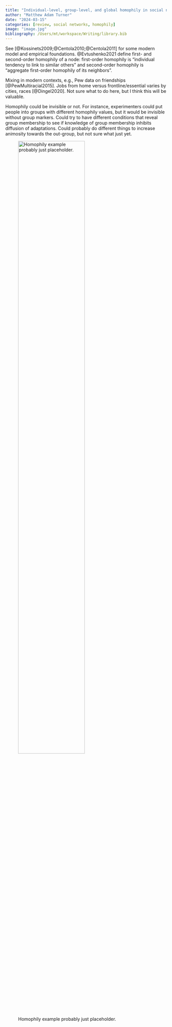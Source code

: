 ```yaml
---
title: "Individual-level, group-level, and global homophily in social networks"
author: "Matthew Adam Turner"
date: "2024-03-15"
categories: [review, social networks, homophily]
image: "image.jpg"
bibliography: /Users/mt/workspace/Writing/library.bib
---
```


See [@Kossinets2009;@Centola2010;@Centola2011] for some modern model and empirical foundations. @Evtushenko2021 define first- and second-order homophily of a node: first-order homophily is "individual tendency to link to similar others" and second-order homophily is "aggregate first-order homophily of its neighbors".

Mixing in modern contexts, e.g., Pew data on friendships [@PewMultiracial2015]. Jobs from home versus frontline/essential varies by cities, races [@Dingel2020]. Not sure what to do here, but I think this will be valuable.

Homophily could be invisible or not. For instance, experimenters could put people into groups with different homophily values, but it would be invisible without group markers. Could try to have different conditions that reveal group membership to see if knowledge of group membership inhibits diffusion of adaptations. Could probably do different things to increase animosity towards the out-group, but not sure what just yet.

![Homophily example probably just placeholder.](image.jpg){width="70%"}